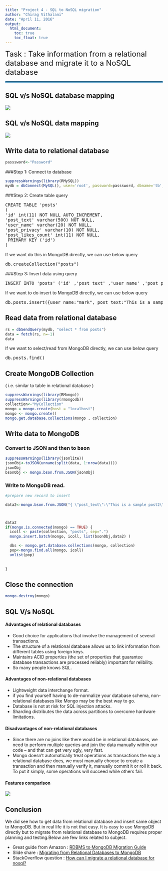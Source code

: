 ```yaml
---
title: "Project 4 - SQL to NoSQL migration"
author: "Chirag Vithalani"
date: "April 11, 2016"
output:
  html_document:
    toc: true
    toc_float: true
---
```

<font size="5">Task : Take information from a relational database and migrate it to a NoSQL database</font>

<hr style="border: 2px solid #357FAA;"/>

## SQL v/s NoSQL database mapping
<img src="https://raw.githubusercontent.com/chirag-vithlani/607/master/project4/Relational-NOSQL-Mapping.png" />

## SQL v/s NoSQL data mapping

<img src="https://raw.githubusercontent.com/chirag-vithlani/607/master/project4/Relational-NOSQL-Mapping_data.png" />



## Write data to relational database

```r
passsword<-"Password"
```
###Step 1: Connect to database

```r
suppressWarnings(library(RMySQL))
mydb = dbConnect(MySQL(), user='root', password=passsword, dbname='tb', host='localhost')
```

###Step 2: Create table query

<pre>
CREATE TABLE 'posts' 
(
'id' int(11) NOT NULL AUTO_INCREMENT,
'post_text' varchar(500) NOT NULL,
'user_name' varchar(20) NOT NULL,
'post_privacy' varchar(10) NOT NULL,
'post_likes_count' int(11) NOT NULL,
 PRIMARY KEY ('id')
)
</pre>

If we want do this in MongoDB directly, we can use below query
<pre>
db.createCollection("posts")
</pre>
###Step 3: Insert data using query
<pre>
INSERT INTO 'posts' ('id' ,'post_text' ,'user_name' ,'post_privacy' ,'post_likes_count')VALUES (NULL ,  'This is a sample post',  'mark',  'public',  '0');
</pre>

If we want to do insert to MongoDB directly, we can use below query
<pre>
db.posts.insert({user_name:"mark", post_text:"This is a sample post", post_privacy:"public", post_likes_count:0})
</pre>
## Read data from relational database


```r

rs = dbSendQuery(mydb, "select * from posts")
data = fetch(rs, n=-1)
data

```
If we want to select/read from MongoDB directly, we can use below query
<pre>
db.posts.find()
</pre>

## Create MongoDB Collection 
( i.e. similar to table in relational database )

```r
suppressWarnings(library(RMongo))
suppressWarnings(library(rmongodb))
collection<-"MyCollection"
mongo = mongo.create(host = "localhost")
mongo <- mongo.create()
mongo.get.database.collections(mongo , collection)
```
## Write data to MongoDB

### Convert to JSON and then to bson
```r
suppressWarnings(library(jsonlite))
jsonObj<-toJSON(unname(split(data, 1:nrow(data))))
jsonObj
bsonObj <- mongo.bson.from.JSON(jsonObj)
```

### Write to MongoDB read.

```r

#prepare new record to insert

data2<-mongo.bson.from.JSON("{ \"post_text\":\"This is a sample post2\" , \"user_name2\": \"mark2\", \"post_privacy\": \"public\", \"post_likes_count\": 0 }")



data2
if(mongo.is.connected(mongo) == TRUE) {
  icoll <- paste(collection, "posts", sep=".")
  mongo.insert.batch(mongo, icoll, list(bsonObj,data2) )

  dbs <- mongo.get.database.collections(mongo, collection)
  pop<-mongo.find.all(mongo, icoll)
  unlist(pop)
  
  
}


```
## Close the connection

```r
mongo.destroy(mongo)
```
## SQL V/s NoSQL

#### Advantages of relational databases
+ Good choice for applications that involve the management of several transactions.
+ The structure of a relational database allows us to link information from different tables using foreign keys.
+ Maintains ACID properties (the set of properties that guarantee database transactions are processed reliably) important for relibility.
+ So many people knows SQL.

#### Advantages of non-relational databases
+ Lightweight data interchange format.
+ if you find yourself having to de-normalize your database schema, non-relational databases like Mongo may be the best way to go.
+ Database is not at risk for SQL injection attacks.
+ Sharding distributes the data across partitions to overcome hardware limitations.

#### Disadvantages of non-relational databases
+ Since there are no joins like there would be in relational databases, we need to perform multiple queries and join the data manually within our code -- and that can get very ugly, very fast.
+ Mongo doesn't automatically treat operations as transactions the way a relational database does, we must manually choose to create a transaction and then manually verify it, manually commit it or roll it back. To put it simply, some operations will succeed while others fail.

#### Features comparison

<img src="https://raw.githubusercontent.com/chirag-vithlani/607/master/project4/SQL-NOSQL%20Comparision.png" />

## Conclusion
We did see how to get data from relational database and insert same object to MongoDB.
But in real life it is not that easy. It is easy to use MongoDB directly but to migrate from relational database to MongoDB requires proper planning and testing.Below are few links related to subject.

* Great guide from Amazon : <a href="https://s3.amazonaws.com/info-mongodb-com/RDBMStoMongoDBMigration.pdf" target="_blank">RDBMS to MongoDB Migration Guide</a>
* Slide share : <a href="http://www.slideshare.net/matkeep/migrating-from-relational-databases-to-mongodb" target="_blank">Migrating from Relational Databases to MongoDB</a>
* StackOverflow question : <a href="http://stackoverflow.com/questions/17204182/how-can-i-migrate-a-relational-database-for-nosql" target="_blank">How can I migrate a relational database for nosql?</a>
